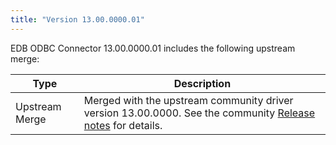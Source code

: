 ```yaml
---
title: "Version 13.00.0000.01"
---
```


EDB ODBC Connector 13.00.0000.01 includes the following upstream merge:

| Type              | Description                                                                                                                                                 |
| ----------------- | ----------------------------------------------------------------------------------------------------------------------------------------------------------- | 
| Upstream Merge    | Merged with the upstream community driver version 13.00.0000. See the community [Release notes](https://odbc.postgresql.org/docs/release.html) for details. |
